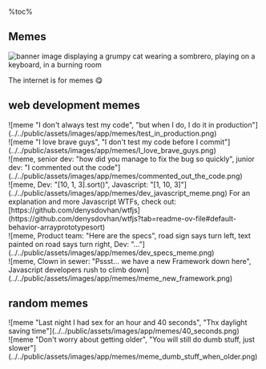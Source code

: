 %toc%

<article>

# Memes

![banner image displaying a grumpy cat wearing a sombrero, playing on a keyboard, in a burning room](../../public/assets/images/app/memes/banner.png)

The internet is for memes 😋

## web development memes

<div className="grid">
    <div>
        ![meme "I don't always test my code", "but when I do, I do it in production"](../../public/assets/images/app/memes/test_in_production.png)
    </div>
    <div>
        ![meme "I love brave guys", "I don't test my code before I commit"](../../public/assets/images/app/memes/I_love_brave_guys.png)
    </div>
    <div>
        ![meme, senior dev: "how did you manage to fix the bug so quickly", junior dev: "I commented out the code"](../../public/assets/images/app/memes/commented_out_the_code.png)
    </div>
    <div>
        ![meme, Dev: "[10, 1, 3].sort()", Javascript: "[1, 10, 3]"](../../public/assets/images/app/memes/dev_javascript_meme.png)
        For an explanation and more Javascript WTFs, check out: [https://github.com/denysdovhan/wtfjs](https://github.com/denysdovhan/wtfjs?tab=readme-ov-file#default-behavior-arrayprototypesort)
    </div>
    <div>
        ![meme, Product team: "Here are the specs", road sign says turn left, text painted on road says turn right, Dev: "..."](../../public/assets/images/app/memes/dev_specs_meme.png)
    </div>
    <div>
        ![meme, Clown in sewer: "Pssst... we have a new Framework down here", Javascript developers rush to climb down](../../public/assets/images/app/memes/meme_new_framework.png)
    </div>
</div>

## random memes

<div className="grid">
    <div>
        ![meme "Last night I had sex for an hour and 40 seconds", "Thx daylight saving time"](../../public/assets/images/app/memes/40_seconds.png)
    </div>
    <div>
        ![meme "Don't worry about getting older", "You will still do dumb stuff, just slower"](../../public/assets/images/app/memes/meme_dumb_stuff_when_older.png)
    </div>
</div>

</article>

